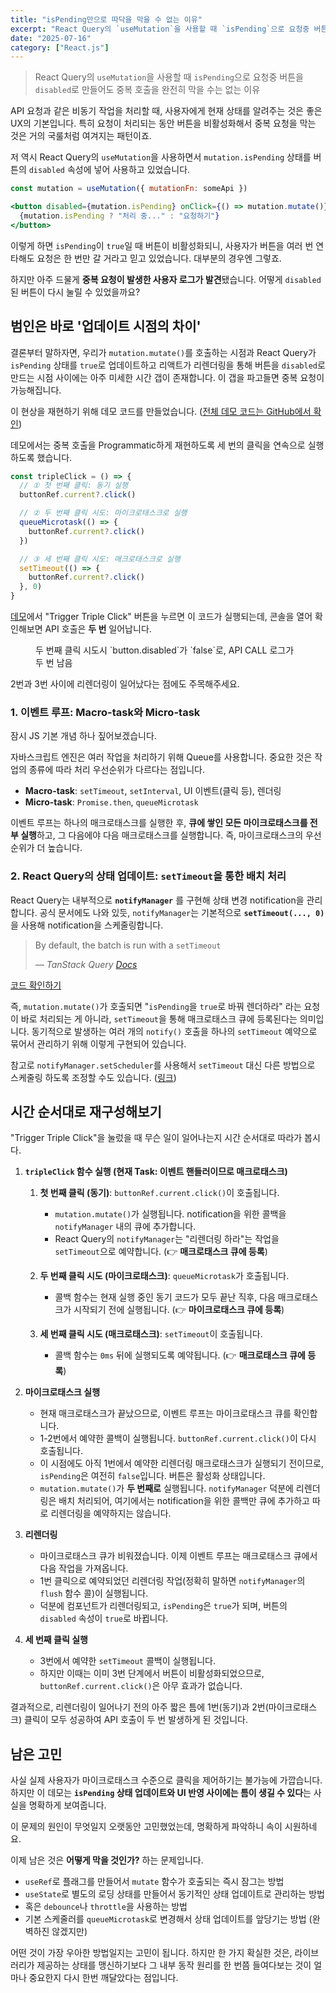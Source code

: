 ```yaml
---
title: "isPending만으로 따닥을 막을 수 없는 이유"
excerpt: "React Query의 `useMutation`을 사용할 때 `isPending`으로 요청중 버튼을 `disabled`로 만들어도 중복 호출을 완전히 막을 수는 없는 이유"
date: "2025-07-16"
category: ["React.js"]
---
```


> React Query의 `useMutation`을 사용할 때 `isPending`으로 요청중 버튼을 `disabled`로 만들어도 중복 호출을 완전히 막을 수는 없는 이유

API 요청과 같은 비동기 작업을 처리할 때, 사용자에게 현재 상태를 알려주는 것은 좋은 UX의 기본입니다. 특히 요청이 처리되는 동안 버튼을 비활성화해서 중복 요청을 막는 것은 거의 국룰처럼 여겨지는 패턴이죠.

저 역시 React Query의 `useMutation`을 사용하면서 `mutation.isPending` 상태를 버튼의 `disabled` 속성에 넣어 사용하고 있었습니다.

```jsx
const mutation = useMutation({ mutationFn: someApi })

<button disabled={mutation.isPending} onClick={() => mutation.mutate()}>
  {mutation.isPending ? "처리 중..." : "요청하기"}
</button>
```

이렇게 하면 `isPending`이 `true`일 때 버튼이 비활성화되니, 사용자가 버튼을 여러 번 연타해도 요청은 한 번만 갈 거라고 믿고 있었습니다. 대부분의 경우엔 그렇죠.

하지만 아주 드물게 **중복 요청이 발생한 사용자 로그가 발견**됐습니다. 어떻게 `disabled`된 버튼이 다시 눌릴 수 있었을까요?

## 범인은 바로 '업데이트 시점의 차이'

결론부터 말하자면, 우리가 `mutation.mutate()`를 호출하는 시점과 React Query가 `isPending` 상태를 `true`로 업데이트하고 리액트가 리렌더링을 통해 버튼을 `disabled`로 만드는 시점 사이에는 아주 미세한 시간 갭이 존재합니다. 이 갭을 파고들면 중복 요청이 가능해집니다.

이 현상을 재현하기 위해 데모 코드를 만들었습니다. ([전체 데모 코드는 GitHub에서 확인](https://github.com/custardcream98/react-query-update-timing-issue))

데모에서는 중복 호출을 Programmatic하게 재현하도록 세 번의 클릭을 연속으로 실행하도록 했습니다.

```jsx
const tripleClick = () => {
  // ① 첫 번째 클릭: 동기 실행
  buttonRef.current?.click()

  // ② 두 번째 클릭 시도: 마이크로태스크로 실행
  queueMicrotask(() => {
    buttonRef.current?.click()
  })

  // ③ 세 번째 클릭 시도: 매크로태스크로 실행
  setTimeout(() => {
    buttonRef.current?.click()
  }, 0)
}
```

[데모](https://custardcream98.github.io/react-query-update-timing-issue/)에서 "Trigger Triple Click" 버튼을 누르면 이 코드가 실행되는데, 콘솔을 열어 확인해보면 API 호출은 **두 번** 일어납니다.

<figure>
  <NextImage src='/static/img/use-mutation-is-pending/log.png' alt='데모 코드 실행 결과' />
  <figcaption>
    두 번째 클릭 시도시 `button.disabled`가 `false`로, API CALL 로그가 두 번 남음
  </figcaption>
</figure>

2번과 3번 사이에 리렌더링이 일어났다는 점에도 주목해주세요.

### 1. 이벤트 루프: Macro-task와 Micro-task

잠시 JS 기본 개념 하나 짚어보겠습니다.

자바스크립트 엔진은 여러 작업을 처리하기 위해 Queue를 사용합니다. 중요한 것은 작업의 종류에 따라 처리 우선순위가 다르다는 점입니다.

- **Macro-task**: `setTimeout`, `setInterval`, UI 이벤트(클릭 등), 렌더링
- **Micro-task**: `Promise.then`, `queueMicrotask`

이벤트 루프는 하나의 매크로태스크를 실행한 후, **큐에 쌓인 모든 마이크로태스크를 전부 실행**하고, 그 다음에야 다음 매크로태스크를 실행합니다. 즉, 마이크로태스크의 우선순위가 더 높습니다.

### 2. React Query의 상태 업데이트: `setTimeout`을 통한 배치 처리

React Query는 내부적으로 **`notifyManager`** 를 구현해 상태 변경 notification을 관리합니다. 공식 문서에도 나와 있듯, `notifyManager`는 기본적으로 **`setTimeout(..., 0)`** 을 사용해 notification을 스케줄링합니다.

> By default, the batch is run with a `setTimeout`
>
> _— TanStack Query [Docs](https://tanstack.com/query/latest/docs/reference/notifyManager#:~:text=By%20default%2C%20the%20batch%20is%20run%20with%20a%20setTimeout)_

[코드 확인하기](https://github.com/TanStack/query/blob/4d8bbbfc2c53b676a3503d057872cb34d42772a8/packages/query-core/src/notifyManager.ts#L13)

즉, `mutation.mutate()`가 호출되면 "`isPending`을 `true`로 바꿔 렌더하라" 라는 요청이 바로 처리되는 게 아니라, `setTimeout`을 통해 매크로태스크 큐에 등록된다는 의미입니다. 동기적으로 발생하는 여러 개의 `notify()` 호출을 하나의 `setTimeout` 예약으로 묶어서 관리하기 위해 이렇게 구현되어 있습니다.

참고로 `notifyManager.setScheduler`를 사용해서 `setTimeout` 대신 다른 방법으로 스케줄링 하도록 조정할 수도 있습니다. ([링크](https://tanstack.com/query/latest/docs/reference/notifyManager#notifymanagersetscheduler))

## 시간 순서대로 재구성해보기

"Trigger Triple Click"을 눌렀을 때 무슨 일이 일어나는지 시간 순서대로 따라가 봅시다.

1.  **`tripleClick` 함수 실행 (현재 Task: 이벤트 핸들러이므로 매크로태스크)**

    1.  **첫 번째 클릭 (동기)**: `buttonRef.current.click()`이 호출됩니다.

        - `mutation.mutate()`가 실행됩니다. notification을 위한 콜백을 `notifyManager` 내의 큐에 추가합니다.
        - React Query의 `notifyManager`는 "리렌더링 하라"는 작업을 `setTimeout`으로 예약합니다. (👉 **매크로태스크 큐에 등록**)

    2.  **두 번째 클릭 시도 (마이크로태스크)**: `queueMicrotask`가 호출됩니다.

        - 콜백 함수는 현재 실행 중인 동기 코드가 모두 끝난 직후, 다음 매크로태스크가 시작되기 전에 실행됩니다. (👉 **마이크로태스크 큐에 등록**)

    3.  **세 번째 클릭 시도 (매크로태스크)**: `setTimeout`이 호출됩니다.
        - 콜백 함수는 `0ms` 뒤에 실행되도록 예약됩니다. (👉 **매크로태스크 큐에 등록**)

2.  **마이크로태스크 실행**

    - 현재 매크로태스크가 끝났으므로, 이벤트 루프는 마이크로태스크 큐를 확인합니다.
    - 1-2번에서 예약한 콜백이 실행됩니다. `buttonRef.current.click()`이 다시 호출됩니다.
    - 이 시점에도 아직 1번에서 예약한 리렌더링 매크로태스크가 실행되기 전이므로, `isPending`은 여전히 `false`입니다. 버튼은 활성화 상태입니다.
    - `mutation.mutate()`가 **두 번째로** 실행됩니다. `notifyManager` 덕분에 리렌더링은 배치 처리되어, 여기에서는 notification을 위한 콜백만 큐에 추가하고 따로 리렌더링을 예약하지는 않습니다.

3.  **리렌더링**

    - 마이크로태스크 큐가 비워졌습니다. 이제 이벤트 루프는 매크로태스크 큐에서 다음 작업을 가져옵니다.
    - 1번 클릭으로 예약되었던 리렌더링 작업(정확히 말하면 `notifyManager`의 `flush` 함수 콜)이 실행됩니다.
    - 덕분에 컴포넌트가 리렌더링되고, `isPending`은 `true`가 되며, 버튼의 `disabled` 속성이 `true`로 바뀝니다.

4.  **세 번째 클릭 실행**
    - 3번에서 예약한 `setTimeout` 콜백이 실행됩니다.
    - 하지만 이때는 이미 3번 단계에서 버튼이 비활성화되었으므로, `buttonRef.current.click()`은 아무 효과가 없습니다.

결과적으로, 리렌더링이 일어나기 전의 아주 짧은 틈에 1번(동기)과 2번(마이크로태스크) 클릭이 모두 성공하여 API 호출이 두 번 발생하게 된 것입니다.

## 남은 고민

사실 실제 사용자가 마이크로태스크 수준으로 클릭을 제어하기는 불가능에 가깝습니다. 하지만 이 데모는 **`isPending` 상태 업데이트와 UI 반영 사이에는 틈이 생길 수 있다**는 사실을 명확하게 보여줍니다.

이 문제의 원인이 무엇일지 오랫동안 고민했었는데, 명확하게 파악하니 속이 시원하네요.

이제 남은 것은 **어떻게 막을 것인가?** 하는 문제입니다.

- `useRef`로 플래그를 만들어서 `mutate` 함수가 호출되는 즉시 잠그는 방법
- `useState`로 별도의 로딩 상태를 만들어서 동기적인 상태 업데이트로 관리하는 방법
- 혹은 `debounce`나 `throttle`을 사용하는 방법
- 기본 스케줄러를 `queueMicrotask`로 변경해서 상태 업데이트를 앞당기는 방법 (완벽하진 않겠지만)

어떤 것이 가장 우아한 방법일지는 고민이 됩니다. 하지만 한 가지 확실한 것은, 라이브러리가 제공하는 상태를 맹신하기보다 그 내부 동작 원리를 한 번쯤 들여다보는 것이 얼마나 중요한지 다시 한번 깨달았다는 점입니다.
